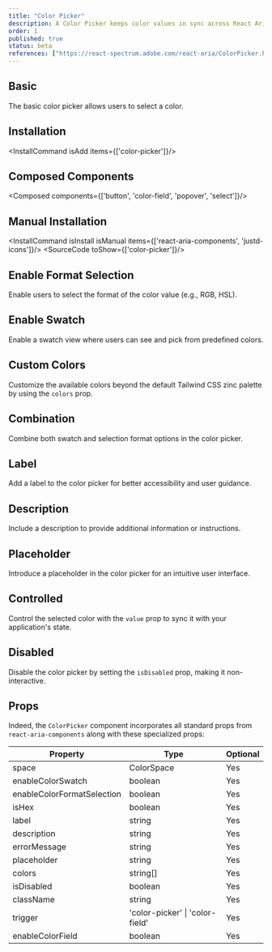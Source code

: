```yaml
---
title: "Color Picker"
description: A Color Picker keeps color values in sync across React Aria color components. It makes building color pickers with custom layouts a breeze through composition.
order: 1
published: true
status: beta
references: ["https://react-spectrum.adobe.com/react-aria/ColorPicker.html"]
---
```


## Basic
The basic color picker allows users to select a color.
<How className='min-w-40' toUse="colors/color-picker-demo" />

## Installation
<InstallCommand isAdd items={['color-picker']}/>

## Composed Components
<Composed components={['button', 'color-field', 'popover', 'select']}/>

## Manual Installation
<InstallCommand isInstall isManual items={['react-aria-components', 'justd-icons']}/>
<SourceCode toShow={['color-picker']}/>

## Enable Format Selection
Enable users to select the format of the color value (e.g., RGB, HSL).
<How className='min-w-40' toUse="colors/color-picker-enable-selection-format-demo" />

## Enable Swatch
Enable a swatch view where users can see and pick from predefined colors.
<How className='min-w-40' toUse="colors/color-picker-enable-swatch-demo" />

## Custom Colors
Customize the available colors beyond the default Tailwind CSS zinc palette by using the `colors` prop.
<How className='min-w-40' toUse="colors/color-picker-custom-colors-demo" />

## Combination
Combine both swatch and selection format options in the color picker.
<How className='min-w-40' toUse="colors/color-picker-combination-demo" />

## Label
Add a label to the color picker for better accessibility and user guidance.
<How className='min-w-40' toUse="colors/color-picker-with-label-demo" />

## Description
Include a description to provide additional information or instructions.
<How className='min-w-40' toUse="colors/color-picker-with-description-demo" />

## Placeholder
Introduce a placeholder in the color picker for an intuitive user interface.
<How className='min-w-40' toUse="colors/color-picker-with-placeholder-demo" />

## Controlled
Control the selected color with the `value` prop to sync it with your application's state.
<How className='min-w-40' toUse="colors/color-picker-controlled-demo" />

## Disabled
Disable the color picker by setting the `isDisabled` prop, making it non-interactive.
<How className='min-w-40' toUse="colors/color-picker-disabled-demo" />

## Props
Indeed, the `ColorPicker` component incorporates all standard props from `react-aria-components` along with these specialized props:

| Property                    | Type                                                         | Optional |
|-----------------------------|--------------------------------------------------------------|----------|
| space                       | ColorSpace                                                   | Yes      |
| enableColorSwatch           | boolean                                                      | Yes      |
| enableColorFormatSelection  | boolean                                                      | Yes      |
| isHex                       | boolean                                                      | Yes      |
| label                       | string                                                       | Yes      |
| description                 | string                                                       | Yes      |
| errorMessage                | string                                                       | Yes      |
| placeholder                 | string                                                       | Yes      |
| colors                      | string[]                                                     | Yes      |
| isDisabled                  | boolean                                                      | Yes      |
| className                   | string                                                       | Yes      |
| trigger                     | 'color-picker' \| 'color-field'                              | Yes      |
| enableColorField            | boolean                                                      | Yes      |
